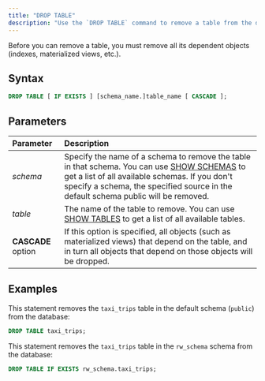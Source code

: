 ```yaml
---
title: "DROP TABLE"
description: "Use the `DROP TABLE` command to remove a table from the database."
---
```


Before you can remove a table, you must remove all its dependent objects (indexes, materialized views, etc.).

## Syntax
```sql
DROP TABLE [ IF EXISTS ] [schema_name.]table_name [ CASCADE ];
```

## Parameters

| Parameter          | Description                                                                                                                                                                                                                                                            |
| :----------------- | :--------------------------------------------------------------------------------------------------------------------------------------------------------------------------------------------------------------------------------------------------------------------- |
| _schema_           | Specify the name of a schema to remove the table in that schema. You can use [SHOW SCHEMAS](/sql/commands/sql-show-schemas) to get a list of all available schemas. If you don't specify a schema, the specified source in the default schema public will be removed. |
| _table_            | The name of the table to remove. You can use [SHOW TABLES](/sql/commands/sql-show-tables) to get a list of all available tables.                                                                                                                                      |
| **CASCADE** option | If this option is specified, all objects (such as materialized views) that depend on the table, and in turn all objects that depend on those objects will be dropped.                                                                                                  |

## Examples

This statement removes the `taxi_trips` table in the default schema (`public`) from the database:

```sql
DROP TABLE taxi_trips;
```

This statement removes the `taxi_trips` table in the `rw_schema` schema from the database:

```sql
DROP TABLE IF EXISTS rw_schema.taxi_trips;
```

